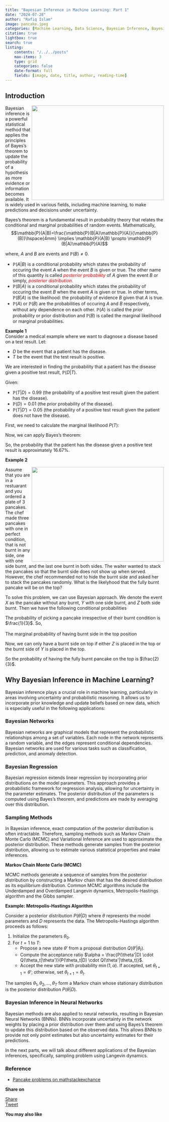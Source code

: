 ```yaml
---
title: "Bayesian Inference in Machine Learning: Part 1"
date: "2024-07-28"
author: "Rafiq Islam"
image: pancake.jpeg
categories: [Machine Learning, Data Science, Bayesian Inference, Bayesian Statistics, Statistics]
citation: true
lightbox: true
search: true
listing: 
    contents: "/../../posts"
    max-items: 3
    type: grid
    categories: false
    date-format: full
    fields: [image, date, title, author, reading-time]
---    
```


<script async src="https://pagead2.googlesyndication.com/pagead/js/adsbygoogle.js?client=ca-pub-6878992848042528"
     crossorigin="anonymous"></script>  
     
## Introduction  

<p style="text-align: left"><img align="right" width="420" height="300" src="/posts/bayesianinference/ven.png">
    Bayesian inference is a powerful statistical method that applies the principles of Bayes's theorem to update the probability of a hypothesis as more evidence or information becomes available. It is widely used in various fields, including machine learning, to make predictions and decisions under uncertainty.
</p>


Bayes's theorem is a fundamental result in probability theory that relates the conditional and marginal probabilities of random events. Mathematically,  
$$\mathbb{P}(A|B)=\frac{\mathbb{P}(B|A)\mathbb{P}(A)}{\mathbb{P}(B)}\hspace{4mm} \implies \mathbb{P}(A|B) \propto \mathbb{P}(B|A)\mathbb{P}(A)$$  

where, $A$ and $B$ are events and $\mathbb{P}(B)\ne 0$.  

- $\mathbb{P}(A|B)$ is a conditional probability which states the probability of occuring the event $A$ when the event $B$ is given or true. The other name of this quantity is called *<span style="color: red">posterior probability</span>* of $A$ given the event $B$ or simply, *<span style="color: red">posterior distribution.</span>*   
- $\mathbb{P}(B|A)$ is a conditional probability which states the probability of occuring the event $B$ when the event $A$ is given or true. In other terms, $\mathbb{P}(B|A)$ is the likelihood: the probability of evidence $B$ given that $A$ is true.  
- $\mathbb{P}(A)$ or $\mathbb{P}(B)$ are the probabilities of occuring $A$ and $B$ respectively, without any dependence on each other. $\mathbb{P}(A)$ is called the *prior* probability or prior distribution and $\mathbb{P}(B)$ is called the marginal likelihood or marginal probabilities.  

**Example 1**    
Consider a medical example where we want to diagnose a disease based on a test result. Let:  

- $D$ be the event that a patient has the disease.  
- $T$ be the event that the test result is positive.  

We are interested in finding the probability that a patient has the disease given a positive test result, $\mathbb{P}(D|T)$.  

Given:  

- $\mathbb{P}(T|D) = 0.99$ (the probability of a positive test result given the patient has the disease).  
- $\mathbb{P}(D) = 0.01$ (the prior probability of the disease).  
- $\mathbb{P}(T|D') = 0.05$ (the probability of a positive test result given the patient does not have the disease).  
  
First, we need to calculate the marginal likelihood $P(T)$:
\begin{align*}
    \mathbb{P}(T) &= \mathbb{P}(T|D) \cdot \mathbb{P}(D) + \mathbb{P}(T|D') \cdot \mathbb{P}(D') \\
    \mathbb{P}(T) &= 0.99 \cdot 0.01 + 0.05 \cdot 0.99\\
    \mathbb{P}(T) &= 0.0099 + 0.0495 \\
    \mathbb{P}(T) &= 0.0594 
\end{align*}

Now, we can apply Bayes's theorem:  
\begin{align*}
    \mathbb{P}(D|T) &= \frac{\mathbb{P}(T|D) \cdot \mathbb{P}(D)}{\mathbb{P}(T)}\\
    \mathbb{P}(D|T) &= \frac{0.99 \cdot 0.01}{0.0594}\\
    \mathbb{P}(D|T) &\approx 0.1667 
\end{align*}

So, the probability that the patient has the disease given a positive test result is approximately $16.67\%$.  

**Example 2**   

<p style="text-align: left"><img align="right" width="420" height="300" src="/posts/bayesianinference/pancake.jpeg">
    Assume that you are in a restuarant and you ordered a plate of 3 pancakes. The chef made three pancakes with one in perfect condition, that is not burnt in any side, one with one side burnt, and the last one burnt in both sides. The waiter wanted to stack the pancakes so that the burnt side does not show up when served. However, the chef recommended not to hide the burnt side and asked her to stack the pancakes randomly. What is the likelyhood that the fully burnt pancake will be on the top?
</p>  
To solve this problem, we can use Bayesian approach. We denote the event $X$ as the pancake without any burnt, $Y$ with one side burnt, and $Z$ both side burnt. Then we have the following conditional probabilities  

\begin{align*}
    \mathbb{P}(\text{top-burnt} | X)&=0\\
    \mathbb{P}(\text{top-burnt} | Y)&=\frac{1}{2}\\
    \mathbb{P}(\text{top-burnt} | Z)&=1\\
\end{align*}  

The probability of picking a pancake irrespective of their burnt condition is $\frac{1}{3}$. So,  
\begin{equation}
    \mathbb{P}(X)=\mathbb{P}(Y)=\mathbb{P}(Z)=\frac{1}{3}
\end{equation}  
The marginal probability of having burnt side in the top position  
\begin{align*}
    \mathbb{P}(\text{top-burnt})&=\mathbb{P}(\text{top-burnt}|X)\mathbb{P}(X)+\mathbb{P}(\text{top-burnt}|Y)\mathbb{P}(Y)+\mathbb{P}(\text{top-burnt}|Z)\mathbb{P}(Z)\\
    &=0\cdot \frac{1}{3}+\frac{1}{2}\cdot\frac{1}{3}+1\cdot\frac{1}{3}\\
    &=\frac{1}{2}
\end{align*}  

Now, we can only have a burnt side on top if either $Z$ is placed in the top or the burnt side of $Y$ is placed in the top. 
\begin{align*}
    \mathbb{P}(Y|\text{top-burnt})&=\frac{\mathbb{P}(\text{top-burnt}|Y)\mathbb{P}(Y)}{\mathbb{P}(\text{top-burnt})}\\
    &=\frac{\mathbb{P}(\text{top-burnt}|Y)\mathbb{P}(Y)}{\mathbb{P}(\text{top-burnt}|X)\mathbb{P}(X)+\mathbb{P}(\text{top-burnt}|Y)\mathbb{P}(Y)+\mathbb{P}(\text{top-burnt}|Z)\mathbb{P}(Z)}\\
    &=\frac{\frac{1}{2}\cdot\frac{1}{3}}{\frac{1}{2}}=\frac{1}{3}\\
    \mathbb{P}(Z|\text{top-burnt})&=\frac{\mathbb{P}(\text{top-burnt}|Z)\mathbb{P}(Z)}{\mathbb{P}(\text{top-burnt})}\\
    &=\frac{\mathbb{P}(\text{top-burnt}|Z)\mathbb{P}(Z)}{\mathbb{P}(\text{top-burnt}|X)\mathbb{P}(X)+\mathbb{P}(\text{top-burnt}|Y)\mathbb{P}(Y)+\mathbb{P}(\text{top-burnt}|Z)\mathbb{P}(Z)}\\
    &=\frac{\frac{1}{3}}{\frac{1}{2}}=\frac{2}{3}
\end{align*}  

So the probability of having the fully burnt pancake on the top is $\frac{2}{3}$.

## Why Bayesian Inference in Machine Learning?

Bayesian inference plays a crucial role in machine learning, particularly in areas involving uncertainty and probabilistic reasoning. It allows us to incorporate prior knowledge and update beliefs based on new data, which is especially useful in the following applications:

### Bayesian Networks

Bayesian networks are graphical models that represent the probabilistic relationships among a set of variables. Each node in the network represents a random variable, and the edges represent conditional dependencies. Bayesian networks are used for various tasks such as classification, prediction, and anomaly detection.

### Bayesian Regression

Bayesian regression extends linear regression by incorporating prior distributions on the model parameters. This approach provides a probabilistic framework for regression analysis, allowing for uncertainty in the parameter estimates. The posterior distribution of the parameters is computed using Bayes's theorem, and predictions are made by averaging over this distribution.

### Sampling Methods

In Bayesian inference, exact computation of the posterior distribution is often intractable. Therefore, sampling methods such as Markov Chain Monte Carlo (MCMC) and Variational Inference are used to approximate the posterior distribution. These methods generate samples from the posterior distribution, allowing us to estimate various statistical properties and make inferences.

**Markov Chain Monte Carlo (MCMC)**

MCMC methods generate a sequence of samples from the posterior distribution by constructing a Markov chain that has the desired distribution as its equilibrium distribution. Common MCMC algorithms include the Underdamped and Overdamped Langevin dynamics, Metropolis-Hastings algorithm and the Gibbs sampler.

**Example: Metropolis-Hastings Algorithm**

Consider a posterior distribution $P(\theta|D)$ where $\theta$ represents the model parameters and $D$ represents the data. The Metropolis-Hastings algorithm proceeds as follows:

1. Initialize the parameters $\theta_0$.
2. For $t = 1$ to $T$:
   - Propose a new state $\theta'$ from a proposal distribution $Q(\theta'|\theta_t)$.
   - Compute the acceptance ratio $\alpha = \frac{P(\theta'|D) \cdot Q(\theta_t|\theta')}{P(\theta_t|D) \cdot Q(\theta'|\theta_t)}$.
   - Accept the new state with probability $\min(1, \alpha)$. If accepted, set $\theta_{t+1} = \theta'$; otherwise, set $\theta_{t+1} = \theta_t$.

The samples $\theta_1, \theta_2, \ldots, \theta_T$ form a Markov chain whose stationary distribution is the posterior distribution $P(\theta|D)$.

### Bayesian Inference in Neural Networks

Bayesian methods are also applied to neural networks, resulting in Bayesian Neural Networks (BNNs). BNNs incorporate uncertainty in the network weights by placing a prior distribution over them and using Bayes's theorem to update this distribution based on the observed data. This allows BNNs to provide not only point estimates but also uncertainty estimates for their predictions.


In the next parts, we will talk about different applications of the Bayesian inferences, specifically, sampling problem using Langevin dynamics.

### Reference  

- [Pancake problems on mathstackexchance](https://math.stackexchange.com/q/660788)

**Share on**  

<div id="fb-root"></div>
<script async defer crossorigin="anonymous"
 src="https://connect.facebook.net/en_US/sdk.js#xfbml=1&version=v20.0"></script>
 
<div class="share-buttons">
<div class="fb-share-button" data-href="https://mrislambd.github.io/posts/bayesianinference/"
data-layout="button_count" data-size="small"><a target="_blank" 
 href="https://www.facebook.com/sharer/sharer.php?u=https%3A%2F%2Fmrislambd.github.io%2Fposts%2Fbayesianinference%2F&amp;src=sdkpreparse" 
 class="fb-xfbml-parse-ignore">Share</a></div>

<script src="https://platform.linkedin.com/in.js" type="text/javascript">lang: en_US</script>
<script type="IN/Share" data-url="https://mrislambd.github.io/posts/bayesianinference/"></script> 
 
<a href="https://twitter.com/share?ref_src=twsrc%5Etfw" class="twitter-share-button" 
 data-url="https://mrislambd.github.io/posts/bayesianinference/" data-show-count="true">Tweet</a>
<script async src="https://platform.twitter.com/widgets.js" charset="utf-8"></script>
</div>

<div class="fb-comments" data-href="https://mrislambd.github.io/posts/bayesianinference/"
 data-width="" data-numposts="5"></div>




 **You may also like**  